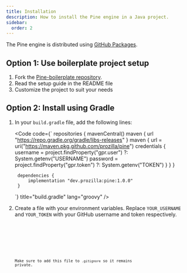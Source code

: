 ```yaml
---
title: Installation
description: How to install the Pine engine in a Java project.
sidebar:
  order: 2
---
```



The Pine engine is distributed using [GitHub Packages](https://github.com/Prozilla/Pine/packages/2343840).

## Option 1: Use boilerplate project setup

<Steps>

1. Fork the [Pine-boilerplate repository](https://github.com/Prozilla/Pine-boilerplate).
2. Read the setup guide in the README file
3. Customize the project to suit your needs

</Steps>

## Option 2: Install using Gradle

<Steps>

1. In your `build.gradle` file, add the following lines:

	<Code code={`
		repositories {
			mavenCentral()
			maven {
				url "https://repo.gradle.org/gradle/libs-releases"
			}
			maven {
				url = uri("https://maven.pkg.github.com/prozilla/pine")
				credentials {
					username = project.findProperty("gpr.user") ?: System.getenv("USERNAME")
					password = project.findProperty("gpr.token") ?: System.getenv("TOKEN")
				}
			}
		}

		dependencies {
			implementation "dev.prozilla:pine:1.0.0"
		}
	`} title="build.gradle" lang="groovy" />

2. Create a file with your environment variables. Replace `YOUR_USERNAME` and `YOUR_TOKEN` with your GitHub username and token respectively.

	<Tabs>
		<TabItem label="gradle.properties">
			<Code code={"gpr.user=YOUR_USERNAME\ngpr.token=YOUR_TOKEN"} title="gradle.properties" lang="properties" />
		</TabItem>
		<TabItem label=".env">
			<Code code={"USERNAME=YOUR_USERNAME\nTOKEN=YOUR_TOKEN"} title=".env" lang="properties" />
		</TabItem>
	</Tabs>

	Make sure to add this file to `.gitignore` so it remains private.

</Steps>